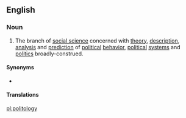 ==English==
{{wikipedia|Political science}}

===Noun===
{{en-noun|-}}

# The branch of [[social science]] concerned with [[theory]], [[description]], [[analysis]] and [[prediction]] of [[political]] [[behavior]], [[political]] [[system]]s and [[politics]] broadly-construed.

====Synonyms====
* {{l|en|political science}} {{qualifier|much more common}}

====Translations====
{{trans-see|political science}}

[[pl:politology]]